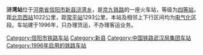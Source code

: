 {{Infobox China railway station 
 |车站名称=浒湾站
 |车站位置=[[河南省|河南省]][[信阳市|信阳市]][[新县|新县]]
|坐标 = {{coord|31|43|37|N|114|53|02|E|display=inline,title}}
 |归属=[[武汉铁路局|武汉铁路局]] 
 |线路=[[京九铁路|京九铁路]] 
 |车站等级=[[四等站_(中国)|四等站]] 
 }} 
'''浒湾站'''位于[[河南省|河南省]][[信阳市|信阳市]][[新县|新县]][[浒湾乡|浒湾乡]]，是[[京九铁路|京九铁路]]的一座火车站，等级为[[四等站_(中国)|四等站]]，距[[北京西站|北京西站]]1022公里，距[[常平站|常平站]]1293公里，本站及相邻上下行区间均为[[电气化|电气化]]区段。车站建于1996年，只办理货运，不办理客运业务。

{{Start rail box|[[中国铁路|中国铁路]]}} 
{{s-inop|[[泼河站|泼河]]}} 
{{s-line|[[京九铁路|京九铁路]]<br />← 14km 浒湾站 {{0}}9km →}}
{{s-inop|[[新县站|新县]]}} 
{{End box}} 
 
{{京九铁路}}
[[Category:信阳市铁路车站|Category:信阳市铁路车站]]
[[Category:新县|Category:新县]]
[[Category:中国铁路武汉局集团车站|Category:中国铁路武汉局集团车站]]
[[Category:1996年启用的铁路车站|Category:1996年启用的铁路车站]]